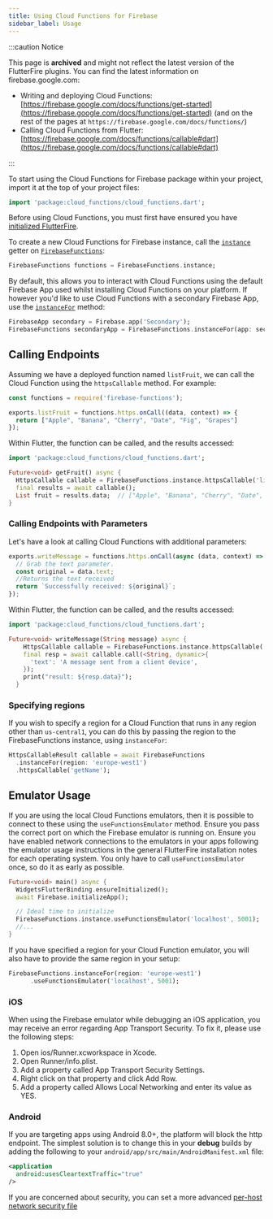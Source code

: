 ```yaml
---
title: Using Cloud Functions for Firebase
sidebar_label: Usage
---
```


:::caution Notice

This page is **archived** and might not reflect the latest version of the
FlutterFire plugins. You can find the latest information on
firebase.google.com:

- Writing and deploying Cloud Functions: [https://firebase.google.com/docs/functions/get-started](https://firebase.google.com/docs/functions/get-started)
  (and on the rest of the pages at `https://firebase.google.com/docs/functions/`)
- Calling Cloud Functions from Flutter: [https://firebase.google.com/docs/functions/callable#dart](https://firebase.google.com/docs/functions/callable#dart)

:::

To start using the Cloud Functions for Firebase package within your project, import it at the top of your project files:

```dart
import 'package:cloud_functions/cloud_functions.dart';
```

Before using Cloud Functions, you must first have ensured you have [initialized FlutterFire](overview#initializing-flutterfire).

To create a new Cloud Functions for Firebase instance, call the [`instance`](!cloud_functions.FirebaseFunctions.instance) getter on [`FirebaseFunctions`](!cloud_functions.FirebaseFunctions):

```dart
FirebaseFunctions functions = FirebaseFunctions.instance;
```

By default, this allows you to interact with Cloud Functions using the default Firebase App used whilst installing Cloud Functions on your
platform. If however you'd like to use Cloud Functions with a secondary Firebase App, use the [`instanceFor`](!cloud_functions.FirebaseFunctions.instanceFor) method:

```dart
FirebaseApp secondary = Firebase.app('Secondary');
FirebaseFunctions secondaryApp = FirebaseFunctions.instanceFor(app: secondary);
```

## Calling Endpoints

Assuming we have a deployed function named `listFruit`, we can call the Cloud Function using the `httpsCallable` method.
For example:

```javascript title="Deployed Function"
const functions = require('firebase-functions');

exports.listFruit = functions.https.onCall((data, context) => {
  return ["Apple", "Banana", "Cherry", "Date", "Fig", "Grapes"]
});
```

Within Flutter, the function can be called, and the results accessed:

```dart
import 'package:cloud_functions/cloud_functions.dart';

Future<void> getFruit() async {
  HttpsCallable callable = FirebaseFunctions.instance.httpsCallable('listFruit');
  final results = await callable();
  List fruit = results.data;  // ["Apple", "Banana", "Cherry", "Date", "Fig", "Grapes"]
}
```

### Calling Endpoints with Parameters

Let's have a look at calling Cloud Functions with additional parameters:

```javascript title="Deployed Function"
exports.writeMessage = functions.https.onCall(async (data, context) => {
  // Grab the text parameter.
  const original = data.text;
  //Returns the text received
  return `Successfully received: ${original}`;
});
```

Within Flutter, the function can be called, and the results accessed:

```dart
import 'package:cloud_functions/cloud_functions.dart';

Future<void> writeMessage(String message) async {
    HttpsCallable callable = FirebaseFunctions.instance.httpsCallable('writeMessage');
    final resp = await callable.call(<String, dynamic>{
      'text': 'A message sent from a client device',
    });
    print("result: ${resp.data}");
  }
```

### Specifying regions

If you wish to specify a region for a Cloud Function that runs in any region other than `us-central1`, you can do this
by passing the region to the FirebaseFunctions instance, using `instanceFor`:

```dart highlight={2}
HttpsCallableResult callable = await FirebaseFunctions
  .instanceFor(region: 'europe-west1')
  .httpsCallable('getName');
```

## Emulator Usage

If you are using the local Cloud Functions emulators, then it is possible to connect to these using the `useFunctionsEmulator` method.
Ensure you pass the correct port on which the Firebase emulator is running on.
Ensure you have enabled network connections to the emulators in your apps following the emulator usage instructions in the general FlutterFire installation notes for each operating system. You only have to call `useFunctionsEmulator` once, so do it as early as possible.

```dart
Future<void> main() async {
  WidgetsFlutterBinding.ensureInitialized();
  await Firebase.initializeApp();

  // Ideal time to initialize
  FirebaseFunctions.instance.useFunctionsEmulator('localhost', 5001);
  //...
}
```

If you have specified a region for your Cloud Function emulator, you will also have to provide the same region in your setup:

```dart
FirebaseFunctions.instanceFor(region: 'europe-west1')
      .useFunctionsEmulator('localhost', 5001);
```

### iOS

When using the Firebase emulator while debugging an iOS application, you may receive an error regarding App Transport Security. To fix it, please use the following steps:

1. Open ios/Runner.xcworkspace in Xcode.
2. Open Runner/info.plist.
3. Add a property called App Transport Security Settings.
4. Right click on that property and click Add Row.
5. Add a property called Allows Local Networking and enter its value as YES.

### Android

If you are targeting apps using Android 8.0+, the platform will block the http endpoint.  The simplest solution is to change
this in your **debug** builds by adding the following to your `android/app/src/main/AndroidManifest.xml` file:

```xml
<application
  android:usesCleartextTraffic="true"
/>
```


If you are concerned about security, you can set a more advanced [per-host network security file](https://developer.android.com/training/articles/security-config)

